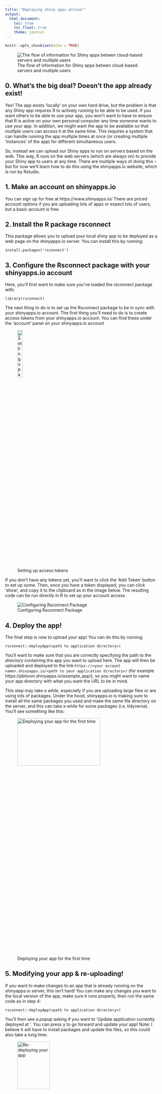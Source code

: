 ```yaml
---
title: "Deploying shiny apps online!"
output: 
  html_document:
    toc: true
    toc_float: true
    theme: journal
---
```


```r
knitr::opts_chunk$set(echo = TRUE)
```

![The flow of information for Shiny apps betwen cloud-based servers and multiple users](https://shiny.rstudio.com/images/scaling-and-tuning1.png)


## 0. What's the big deal? Doesn't the app already exist!

Yes! The app exists 'locally' on your own hard drive, but the problem is that any Shiny app requires R to actively running to be able to be used. If you want others to be able to use your app, you won't want to have to ensure that R is active on your own personal computer any time someone wants to use your app. In addition, we might want the app to be available so that *multiple* users can access it at the same time. This requires a system that can handle running the app multiple times at once (or creating multiple 'instances' of the app) for different simultaneous users. 

So, instead we can upload our Shiny apps to run on servers based on the web. This way, R runs on the web servers (which are always on) to provide your Shiny app to users at any time. There are multiple ways of doing this -- but for now we'll learn how to do this using the shinyapps.io website, which is run by Rstudio.

## 1. Make an account on shinyapps.io

You can sign up for free at https://www.shinyapps.io/ There are priced account options if you are uploading lots of apps or expect lots of users, but a basic account is free.

## 2. Install the R package rsconnect

This package allows you to upload your local shiny app to be deployed as a web page on the shinyapps.io server. You can install this by running:

`install.packages('rsconnect')`


## 3. Configure the Rsconnect package with your shinyapps.io account

Here, you'll first want to make sure you've loaded the rsconnect package with:

`library(rsconnect)`

The next thing to do is to set up the Rsconnect package to be in sync with your shinyapps.io account. The first thing you'll need to do is to create access tokens from your shinyapps.io account. You can find these under the 'account' panel on your shinyapps.io account


![Setting up access tokens](tokens.png){#id .class width=20% height=20%}

If you don't have any tokens yet, you'll want to click the 'Add Token' button to set up some. Then, once you have a token displayed, you can click 'show', and copy it to the clipboard as in the image below. The resulting code can be run directly in R to set up your account access.

![Configuring Rsconnect Package](https://shiny.rstudio.com/images/tokens2.png)


## 4. Deploy the app!

The final step is now to upload your app! You can do this by running:

`rsconnect::deployApp(<path to application directory>)`

You'll want to make sure that you are correctly specifying the path to the *directory* containing the app you want to upload here. The app will then be uploaded and deployed to the link `https://<your account name>.shinyapps.io/<path to your application directory>/` (for example https://pbloom.shinyapps.io/example_app/), so you might want to name your app directory with what you want the URL to be in mind. 

This step may take a *while*, especially if you are uploading large files or are using lots of packages. Under the hood, shinyapps.io is making sure to install all the same packages you used and make the same file directory on the server, and this can take a while for some packages (i.e. tidyverse). You'll see something like this:

![Deploying your app for the first time](initial_deploy.png){#id .class width=80% height=20%}

## 5. Modifying your app & re-uploading! 

If you want to make changes to an app that is already running on the shinyapps.io server, this isn't hard! You can make any changes you want to the local version of the app, make sure it runs properly, then run the same code as in step 4:

`rsconnect::deployApp(<path to application directory>)`

You'll then see a popup asking if you want to 'Update application currently deployed at <link to your app>'. You can press y to go forward and update your app! Note: I believe it will have to install packages and update the files, so this could also take a long time. 


![Re-deploying your app](redeploy.png){#id .class width=50% height=20%}

## 6. Making more shiny apps! 

If you want to make more shiny apps, you can make them locally in different folders, then start at step #4 (you'll need to make sure you've loaded rsconnect, but no more installation or access tokens should be needed if you're using the same computer and Rstudio).

shinyapps.io lets you upload up to 5 apps for free, then you'll need to pay for your account for more apps beyond that

## 7. Managing/Deleting shiny apps

For shiny apps that you've already uploaded, you can check on them, get stats on usage, and delete them directly from the shinyapps.io applications tab. To delete a running app, for example, you can click on the trash can over to the right.

![Managing your uploaded apps](apps_manager.png)

